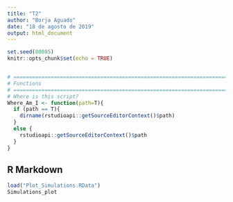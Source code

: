 ```yaml
---
title: "T2"
author: "Borja Aguado"
date: "18 de agosto de 2019"
output: html_document
---
```


```r
set.seed(80085)
knitr::opts_chunk$set(echo = TRUE)


# =============================================================================
# Functions
# =============================================================================
# Where is this script?
Where_Am_I <- function(path=T){
  if (path == T){
    dirname(rstudioapi::getSourceEditorContext()$path)
  }
  else {
    rstudioapi::getSourceEditorContext()$path
  }
}


```

## R Markdown

```r
load("Plot_Simulations.RData")
Simulations_plot
```